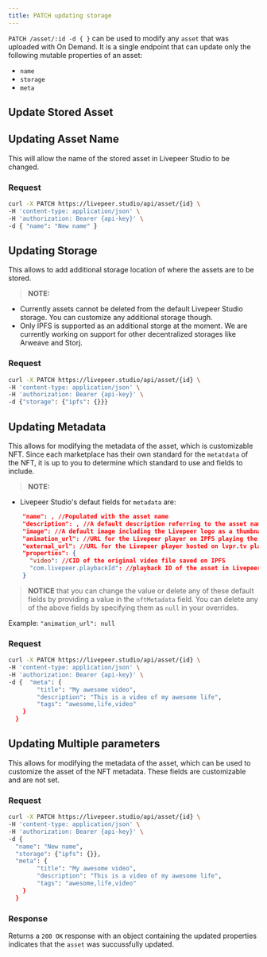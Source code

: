 ```yaml
---
title: PATCH updating storage
---
```


`PATCH /asset/:id -d { }` can be used to modify any `asset` that was uploaded with On Demand. It is a single endpoint that can update only the following mutable properties of an asset:

- `name`
- `storage`
- `meta`


## Update Stored Asset


## Updating Asset Name

This will allow the name of the stored asset in Livepeer Studio to be changed.

### Request

```bash
curl -X PATCH https://livepeer.studio/api/asset/{id} \
-H 'content-type: application/json' \
-H 'authorization: Bearer {api-key}' \
-d { "name": "New name" }
```

## Updating Storage

This allows to add additional storage location of where the assets are to be stored.

>**NOTE:** 
- Currently assets cannot be deleted from the default Livepeer Studio storage. You can  customize any additional storage though. 
- Only IPFS is supported as an additional storge at the moment. We are currently working on support for other decentralized storages like Arweave and Storj.


### Request

```bash
curl -X PATCH https://livepeer.studio/api/asset/{id} \
-H 'content-type: application/json' \
-H 'authorization: Bearer {api-key}' \
-d {"storage": {"ipfs": {}}}
```

## Updating Metadata

This allows for modifying the metadata of the asset, which is customizable NFT. Since each marketplace has their own standard for the `metatdata` of the NFT, it is up to you to determine which standard to use and fields to include.

>**NOTE:** 
- Livepeer Studio's defaut fields for `metadata` are:
```json
    "name": , //Populated with the asset name
    "description": , //A default description referring to the asset name above
    "image": //A default image including the Livepeer logo as a thumbnail
    "animation_url": //URL for the Livepeer player on IPFS playing the video from Livepeer Studio
    "external_url": //URL for the Livepeer player hosted on lvpr.tv playing the video from Livepeer Studio
    "properties": {
      "video": //CID of the original video file saved on IPFS
      "com.livepeer.playbackId": //playback ID of the asset in Livepeer Studio
    }
```

>**NOTICE** that you can change the value or delete any of these default fields by providing a value in the `nftMetadata` field. You can delete any of the above fields by specifying them as `null` in your overrides.

Example: `"animation_url": null`


### Request

```bash
curl -X PATCH https://livepeer.studio/api/asset/{id} \
-H 'content-type: application/json' \
-H 'authorization: Bearer {api-key}' \
-d {  "meta": {
        "title": "My awesome video",
        "description": "This is a video of my awesome life",
        "tags": "awesome,life,video"
    }
  }
```


## Updating Multiple parameters

This allows for modifying the metadata of the asset, which can be used to customize the asset of the NFT metadata. These fields are customizable and are not set.

### Request

```bash
curl -X PATCH https://livepeer.studio/api/asset/{id} \
-H 'content-type: application/json' \
-H 'authorization: Bearer {api-key}' \
-d {  
  "name": "New name",
  "storage": {"ipfs": {}},
  "meta": {
        "title": "My awesome video",
        "description": "This is a video of my awesome life",
        "tags": "awesome,life,video"
    }
  }
```


### Response

Returns a `200 OK` response with an object containing the updated properties indicates that the `asset` was succussfully updated.
